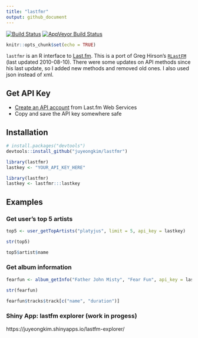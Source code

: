 ```yaml
---
title: "lastfmr"
output: github_document
---
```


[![Build Status](https://travis-ci.org/juyeongkim/lastfmr.svg?branch=master)](https://travis-ci.org/juyeongkim/lastfmr)
[![AppVeyor Build Status](https://ci.appveyor.com/api/projects/status/github/juyeongkim/lastfmr?branch=master&svg=true)](https://ci.appveyor.com/project/juyeongkim/lastfmr)

```r
knitr::opts_chunk$set(echo = TRUE)
```

`lastfmr` is an R interface to [Last.fm](http://www.last.fm/api). This is a port of Greg Hirson's [`RLastFM`](https://cran.r-project.org/package=RLastFM) (last updated 2010-08-10). There were some updates on API methods since his last update, so I added new methods and removed old ones. I also used json instead of xml.


## Get API Key

* [Create an API account](http://www.last.fm/api/account/create) from Last.fm Web Services
* Copy and save the API key somewhere safe


## Installation

```r
# install.packages("devtools")
devtools::install_github("juyeongkim/lastfmr")

library(lastfmr)
lastkey <- "YOUR_API_KEY_HERE"
```

```r
library(lastfmr)
lastkey <- lastfmr:::lastkey
```


## Examples

### Get user's top 5 artists

```r
top5 <- user_getTopArtists("platyjus", limit = 5, api_key = lastkey)

str(top5)

top5$artist$name
```


### Get album information
```r
fearfun <- album_getInfo("Father John Misty", "Fear Fun", api_key = lastkey)

str(fearfun)

fearfun$tracks$track[c("name", "duration")]
```


### Shiny App: lastfm explorer (work in progess)

https://juyeongkim.shinyapps.io/lastfm-explorer/
